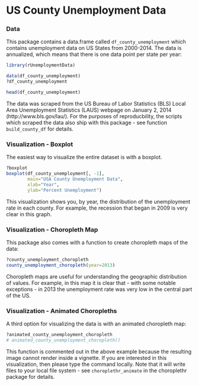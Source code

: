 <!--
%\VignetteEngine{knitr}
%\VignetteIndexEntry{b) County Unemployment Data}
-->

US County Unemployment Data
========================================================

### Data

This package contains a data.frame called `df_county_unemployment` which contains unemployment data on US States from 2000-2014. The data is annualized, which means that there is one data point per state per year:

```r
library(rUnemploymentData)

data(df_county_unemployment)
?df_county_unemployment

head(df_county_unemployment)
```

The data was scraped from the US Bureau of Labor Statistics (BLS) Local Area Unemployment Statistics (LAUS) webpage on January 2, 2014 (http://www.bls.gov/lau/). For the purposes of reproducbility, the scripts which scraped the data also ship with this package - see function `build_county_df` for details.

### Visualization - Boxplot

The easiest way to visualize the entire dataset is with a boxplot. 

```r
?boxplot
boxplot(df_county_unemployment[, -1],
        main="USA County Unemployment Data",
        xlab="Year",
        ylab="Percent Unemployment")
```

This visualization shows you, by year, the distribution of the unemployment rate in each county. For example, the recession that began in 2009 is very clear in this graph. 

### Visualization - Choropleth Map

This package also comes with a function to create choropleth maps of the data:

```r
?county_unemployment_choropleth
county_unemployment_choropleth(year=2013)
```

Choropleth maps are useful for understanding the geographic distribution of values. For example, in this map it is clear that - with some notable exceptions - in 2013 the unemployment rate was very low in the central part of the US.

### Visualization - Animated Choropleths

A third option for visualizing the data is with an animated choropleth map:

```r
?animated_county_unemployment_choropleth
# animated_county_unemployment_choropleth()
```

This function is commented out in the above example because the resulting image cannot render inside a vignette. If you are interested in this visualization, then please type the command locally. Note that it will write files to your local file system - see `choroplethr_animate` in the choroplethr package for details.